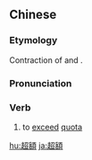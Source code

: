 {{also|超额}}
==Chinese==
{{zh-forms|s=超额}}

===Etymology===
Contraction of {{zh-l|超出}} and {{zh-l|數額}}.

===Pronunciation===
{{zh-pron
|m=chāo'é
|c=ciu1 ngaak6,ciu1 ngaak6-2
|h=pfs=chhêu-ngiak
|cat=v
}}

===Verb===
{{zh-verb}}

# to [[exceed]] [[quota]]

[[hu:超額]]
[[ja:超額]]